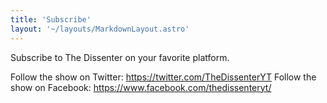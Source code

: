 ```yaml
---
title: 'Subscribe'
layout: '~/layouts/MarkdownLayout.astro'
---
```


Subscribe to The Dissenter on your favorite platform.
    <Subscribe />

Follow the show on Twitter: https://twitter.com/TheDissenterYT
Follow the show on Facebook: https://www.facebook.com/thedissenteryt/
